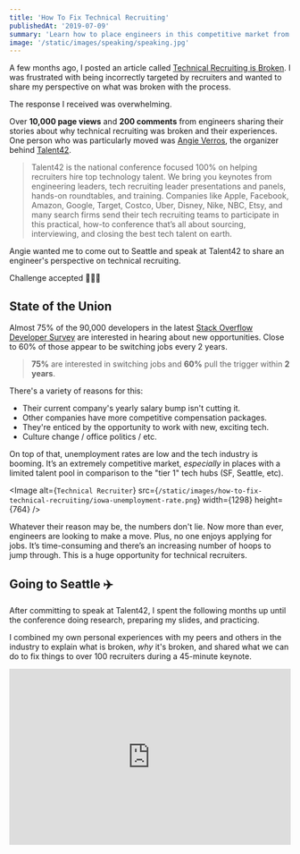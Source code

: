 ```yaml
---
title: 'How To Fix Technical Recruiting'
publishedAt: '2019-07-09'
summary: 'Learn how to place engineers in this competitive market from a 45-minute keynote speech given at Talent42 in Seattle.'
image: '/static/images/speaking/speaking.jpg'
---
```


A few months ago, I posted an article called [Technical Recruiting is Broken](/blog/technical-recruiting-is-broken).
I was frustrated with being incorrectly targeted by recruiters and wanted to share my perspective on what was broken with the process.

The response I received was overwhelming.

Over **10,000 page views** and **200 comments** from engineers sharing their stories about why technical recruiting was broken and their experiences.
One person who was particularly moved was [Angie Verros](https://www.linkedin.com/in/averros), the organizer behind [Talent42](https://www.talent42.com/home).

> Talent42 is the national conference focused 100% on helping recruiters hire top technology talent. We bring you keynotes from engineering leaders, tech recruiting leader presentations and panels, hands-on roundtables, and training. Companies like Apple, Facebook, Amazon, Google, Target, Costco, Uber, Disney, Nike, NBC, Etsy, and many search firms send their tech recruiting teams to participate in this practical, how-to conference that’s all about sourcing, interviewing, and closing the best tech talent on earth.

Angie wanted me to come out to Seattle and speak at Talent42 to share an engineer's perspective on technical recruiting.

Challenge accepted 💁🏻‍♀️

## State of the Union

Almost 75% of the 90,000 developers in the latest [Stack Overflow Developer Survey](https://insights.stackoverflow.com/survey/2019) are interested in hearing about new opportunities.
Close to 60% of those appear to be switching jobs every 2 years.

> **75%** are interested in switching jobs and **60%** pull the trigger within **2 years**.

There's a variety of reasons for this:

- Their current company's yearly salary bump isn't cutting it.
- Other companies have more competitive compensation packages.
- They're enticed by the opportunity to work with new, exciting tech.
- Culture change / office politics / etc.

On top of that, unemployment rates are low and the tech industry is booming. It’s an extremely competitive market,
_especially_ in places with a limited talent pool in comparison to the "tier 1" tech hubs (SF, Seattle, etc).

<Image
  alt={`Technical Recruiter`}
  src={`/static/images/how-to-fix-technical-recruiting/iowa-unemployment-rate.png`}
  width={1298}
  height={764}
/>

Whatever their reason may be, the numbers don't lie. Now more than ever, engineers are looking to make a move.
Plus, no one enjoys applying for jobs. It’s time-consuming and there’s an increasing number of hoops to jump through.
This is a huge opportunity for technical recruiters.

## Going to Seattle ✈️

After committing to speak at Talent42, I spent the following months up until the conference doing research, preparing my slides, and practicing.

I combined my own personal experiences with my peers and others in the industry to explain what is broken, _why_ it's broken, and shared what we can do to fix things to over 100 recruiters during a 45-minute keynote.

<iframe
  width="100%"
  height="315"
  src="https://www.youtube.com/embed/chWOJB1LYkk"
  frameBorder="0"
  allow="accelerometer; autoplay; encrypted-media; gyroscope; picture-in-picture"
  allowFullScreen
/>

If you'd prefer the slides, you can view them [here](/recruiting-engineers-talent42-lee-robinson.pdf).
